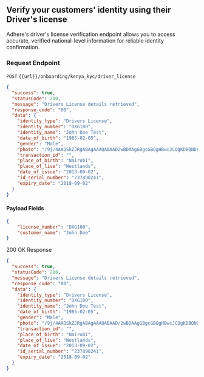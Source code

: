 ## Verify your customers' identity using their Driver's license

Adhere's driver's license verification endpoint allows you to access accurate, verified national-level information for reliable identity confirmation.


### Request Endpoint

`POST` `{{url}}/onboarding/kenya_kyc/driver_license`

```json
{
  "success": true,
  "statusCode": 200,
  "message": "Drivers License details retrieved",
  "response_code": "00",
  "data": {
    "identity_type": "Drivers License",
    "identity_number": "DXG100",
    "identity_name": "John Doe Test",
    "date_of_birth": "1985-02-05",
    "gender": "Male",
    "photo": "/9j/4AAQSkZJRgABAgAAAQABAAD2wBDAAgGBgcGBQgHBwcJCQgKDBQNDAsLDBkSEw8UHRofHh0aHBwgJC4nICIsIxwcKDcpLDAxNDQ0Hyc5PTgyPC4zNDL2wBDAQkJCQwLDBgNDRgyIRwhMjIyMjIyMjIyMjIyMjIyMjIyMjIyMjIyMjIyMjIyMjIyMjIyMjIyMjIyMjIyMjMjL/wAARCAHSAV4DASIAAhEBAxEB/8QAHwAAAQUBAQEBAQEAAAAAAAAAAAECAwQFBgcICQoL/", , # base-64
    "transaction_id": "",
    "place_of_birth": "Nairobi",
    "place_of_live": "Westlands",
    "date_of_issue": "2013-09-02",
    "id_serial_number": "237890241",
    "expiry_date": "2018-09-02"
  }
}
```

#### Payload Fields

```json
{
    "license_number": "DXG100",
    "customer_name": "John Doe"
}
```

200 OK Response

```json
{
  "success": true,
  "statusCode": 200,
  "message": "Drivers License details retrieved",
  "response_code": "00",
  "data": {
    "identity_type": "Drivers License",
    "identity_number": "DXG100",
    "identity_name": "John Doe Test",
    "date_of_birth": "1985-02-05",
    "gender": "Male",
    "photo": "/9j/4AAQSkZJRgABAgAAAQABAAD/2wBDAAgGBgcGBQgHBwcJCQgKDBQNDAsLDBkSEw8UHRofHh0aHBwgJC4nICIsIxwcKDcpLDAxNDQ0Hyc5PTgyPC4zNDL/2wBDAQkJCQwLDBgNDRgyIRwhMjIyMjIyMjIyMjIyMjIyMjIyMjIyMjIyMjIyMjIyMjIyMjIyMjIyMjIyMjIyMjIyMjL/wAARCAHSAV4DASIAAhEBAxEB/8QAHwAAAQUBAQEBAQEAAAAAAAAAAAECAwQFBgcICQoL/",
    "transaction_id": "",
    "place_of_birth": "Nairobi",
    "place_of_live": "Westlands",
    "date_of_issue": "2013-09-02", 
    "id_serial_number": "237890241",
    "expiry_date": "2018-09-02"
  }
}
```